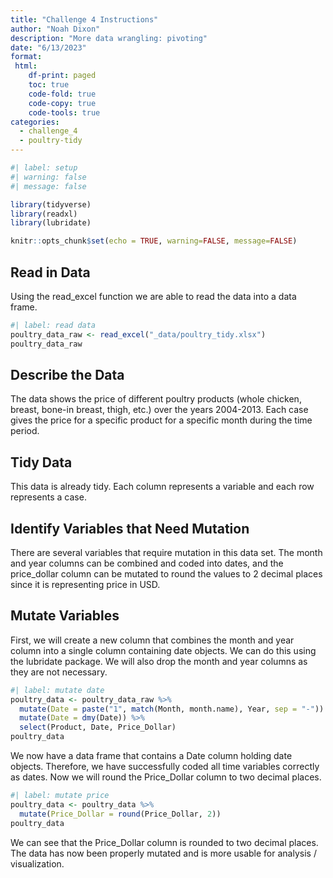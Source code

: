 ```yaml
---
title: "Challenge 4 Instructions"
author: "Noah Dixon"
description: "More data wrangling: pivoting"
date: "6/13/2023"
format:
 html:
    df-print: paged
    toc: true
    code-fold: true
    code-copy: true
    code-tools: true
categories:
  - challenge_4
  - poultry-tidy
---
```


```r
#| label: setup
#| warning: false
#| message: false

library(tidyverse)
library(readxl)
library(lubridate)

knitr::opts_chunk$set(echo = TRUE, warning=FALSE, message=FALSE)
```

## Read in Data

Using the read_excel function we are able to read the data into a data frame. 

```r
#| label: read data
poultry_data_raw <- read_excel("_data/poultry_tidy.xlsx")
poultry_data_raw
```

## Describe the Data

The data shows the price of different poultry products (whole chicken, breast, bone-in breast, thigh, etc.) over the years 2004-2013. Each case gives the price for a specific product for a specific month during the time period.  

## Tidy Data

This data is already tidy. Each column represents a variable and each row represents a case.

## Identify Variables that Need Mutation

There are several variables that require mutation in this data set. The month and year columns can be combined and coded into dates, and the price_dollar column can be mutated to round the values to 2 decimal places since it is representing price in USD. 

## Mutate Variables

First, we will create a new column that combines the month and year column into a single column containing date objects. We can do this using the lubridate package. We will also drop the month and year columns as they are not necessary.

```r
#| label: mutate date
poultry_data <- poultry_data_raw %>%
  mutate(Date = paste("1", match(Month, month.name), Year, sep = "-")) %>%
  mutate(Date = dmy(Date)) %>%
  select(Product, Date, Price_Dollar)
poultry_data
```

We now have a data frame that contains a Date column holding date objects. Therefore, we have successfully coded all time variables correctly as dates. Now we will round the Price_Dollar column to two decimal places.

```r
#| label: mutate price
poultry_data <- poultry_data %>%
  mutate(Price_Dollar = round(Price_Dollar, 2))
poultry_data
```

We can see that the Price_Dollar column is rounded to two decimal places. The data has now been properly mutated and is more usable for analysis / visualization.
